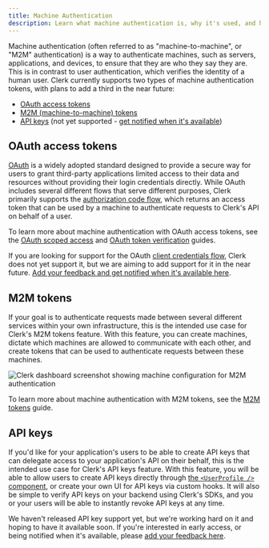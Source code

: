 ```yaml
---
title: Machine Authentication
description: Learn what machine authentication is, why it's used, and how it works with Clerk.
---
```


Machine authentication (often referred to as "machine-to-machine", or "M2M" authentication) is a way to authenticate machines, such as servers, applications, and devices, to ensure that they are who they say they are. This is in contrast to user authentication, which verifies the identity of a human user. Clerk currently supports two types of machine authentication tokens, with plans to add a third in the near future:

- [OAuth access tokens](#o-auth-access-tokens)
- [M2M (machine-to-machine) tokens](#m2-m-tokens)
- [API keys](#api-keys) (not yet supported - [get notified when it's available](https://feedback.clerk.com/roadmap?id=beee0250-bfd3-4207-9865-2bebd1c49078))

## OAuth access tokens

[OAuth](https://oauth.net/2/) is a widely adopted standard designed to provide a secure way for users to grant third-party applications limited access to their data and resources without providing their login credentials directly. While OAuth includes several different flows that serve different purposes, Clerk primarily supports the [authorization code flow](/blog/how-oauth-works#the-o-auth-authorization-code-flow-in-action), which returns an access token that can be used by a machine to authenticate requests to Clerk's API on behalf of a user.

To learn more about machine authentication with OAuth access tokens, see the [OAuth scoped access](/docs/guides/configure/auth-strategies/oauth/scoped-access) and [OAuth token verification](/docs/guides/configure/auth-strategies/oauth/verify-oauth-tokens) guides.

If you are looking for support for the OAuth [client credentials flow](https://datatracker.ietf.org/doc/html/rfc6749#section-4.4), Clerk does not yet support it, but we are aiming to add support for it in the near future. [Add your feedback and get notified when it's available here](https://feedback.clerk.com/roadmap?id=78bf5154-6caa-42ac-acd1-9684e2c99308).

## M2M tokens

If your goal is to authenticate requests made between several different services within your own infrastructure, this is the intended use case for Clerk's M2M tokens feature. With this feature, you can create machines, dictate which machines are allowed to communicate with each other, and create tokens that can be used to authenticate requests between these machines.

![Clerk dashboard screenshot showing machine configuration for M2M authentication](/docs/images/machine-auth/dashboard-machines.jpg)

To learn more about machine authentication with M2M tokens, see the [M2M tokens](/docs/guides/development/machine-auth/m2m-tokens) guide.

## API keys

If you'd like for your application's users to be able to create API keys that can delegate access to your application's API on their behalf, this is the intended use case for Clerk's API keys feature. With this feature, you will be able to allow users to create API keys directly through [the `<UserProfile />` component](/docs/reference/components/user/user-profile), or create your own UI for API keys via custom hooks. It will also be simple to verify API keys on your backend using Clerk's SDKs, and you or your users will be able to instantly revoke API keys at any time.

We haven't released API key support yet, but we're working hard on it and hoping to have it available soon. If you're interested in early access, or being notified when it's available, please [add your feedback here](https://feedback.clerk.com/roadmap?id=beee0250-bfd3-4207-9865-2bebd1c49078).
